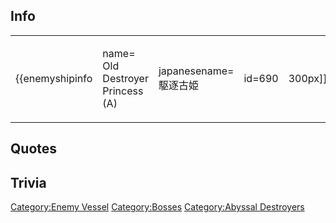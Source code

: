 ==Info==
{|
|-
| valign="top" |
{{enemyshipinfo
| name= Old Destroyer Princess (A)
| japanesename= 駆逐古姫
| id=690
| image= [[File:Ancient_Destoyer_Hime.png|300px]]
| color= Red
| type= Abyssal
| class= Destroyer
| hp=?
| firepower=?
| armor=?
| torpedo=?
| evasion=?
| AA=?
| aircraft=?
| speed=?
| LOS=?
| ASW=?
| range=?
| luck=
| slot1=?
| slot2=?
| slot3=?
| slot4=?
}}
| valign="top" |
{{enemyshipinfo
| name= Old Destroyer Princess (B)
| japanesename= 駆逐古姫
| id=691
| image= [[File:Ancient_Destoyer_Hime.png|300px]]
| color= Red
| type= Abyssal
| class= Destroyer
| hp=?
| firepower=?
| armor=?
| torpedo=?
| evasion=?
| AA=?
| aircraft=?
| speed=?
| LOS=?
| ASW=?
| range=?
| luck=?
| slot1=?
| slot2=?
| slot3=?
| slot4=?
}}
| valign="top" |
{{enemyshipinfo
| name= Old Destroyer Princess (C)
| japanesename= 駆逐古姫
| id=692
| image= [[File:Ancient_Destoyer_Hime.png|300px]]
| color= Red
| type= Abyssal
| class= Destroyer
| hp= 195
| firepower=130
| armor=167
| torpedo=140
| evasion=?
| AA=90
| aircraft=?
| speed=?
| LOS=?
| ASW=?
| range=?
| luck=?
| slot1= [[5inch Single Cannon]]
| slot2= [[5inch Single Cannon]]
| slot3= [[Abyssal Cuttlefish Torpedo]]
| slot4= [[Abyssal Sonar]]
}}
|}

==Quotes==

{{Abyssquote
| 開幕前= ダカラサ……。ソンナノツクッタッテサ……。ナニニナルノサァ！
| EN1= Like I said... If you want to attack me... I'll make you one with the waves!
| Note1=
| 砲撃=ヨォシ…クラエッ！
| EN0=Right... Take this!
| Note0=
| 被弾=ヤメテ、ッテ……イッテルジャンカヨォォ！
| EN2=Stop it, ow... It hurts~!
| Note2=
| 昼戦終
| EN3=
| Note3=
|Clip1 = 
|Clip0 = 
|Clip3 = 
}}

==Trivia==
{{Enemyshiplist}}
[[Category:Enemy Vessel]]
[[Category:Bosses]]
[[Category:Abyssal Destroyers]]